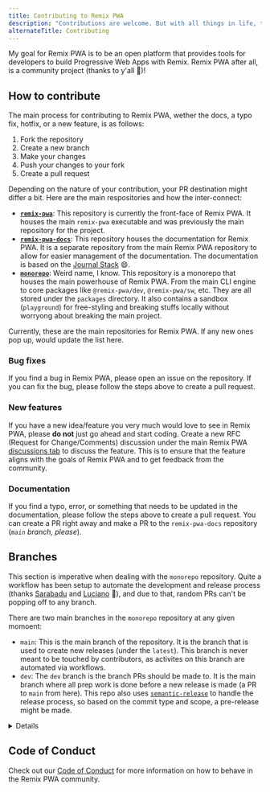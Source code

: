 ```yaml
---
title: Contributing to Remix PWA
description: "Contributions are welcome. But with all things in life, there are things to take note about. This guide details how to contribute to Remix PWA."
alternateTitle: Contributing
---
```



My goal for Remix PWA is to be an open platform that provides tools for developers to build Progressive Web Apps with Remix. Remix PWA after all, is a community project (thanks to y'all 🥰)!

## How to contribute

The main process for contributing to Remix PWA, wether the docs, a typo fix, hotfix, or a new feature, is as follows:

1. Fork the repository
2. Create a new branch
3. Make your changes
4. Push your changes to your fork
5. Create a pull request

Depending on the nature of your contribution, your PR destination might differ a bit. Here are the main respositories and how the inter-connect:

- **[`remix-pwa`](https://github.com/remix-pwa/remix-pwa)**: This repository is currently the front-face of Remix PWA. It houses the main `remix-pwa` executable and was previously the main repository for the project.
- **[`remix-pwa-docs`](https://github.com/ShafSpecs/remix-pwa-docs)**: This repository houses the documentation for Remix PWA. It is a separate repository from the main Remix PWA repository to allow for easier management of the documentation. The documentation is based on the [Journal Stack](https://github.com/ShafSpecs/journal-stack) 😄.
- **[`monorepo`](https://github.com/remix-pwa/monorepo)**: Weird name, I know. This repository is a monorepo that houses the main powerhouse of Remix PWA. From the main CLI engine to core packages like `@remix-pwa/dev`, `@remix-pwa/sw`, etc. They are all stored under the `packages` directory. It also contains a sandbox (`playground`) for free-styling and breaking stuffs locally without worryong about breaking the main project.

Currently, these are the main repositories for Remix PWA. If any new ones pop up, would update the list here.

### Bug fixes

If you find a bug in Remix PWA, please open an issue on the repository. If you can fix the bug, please follow the steps above to create a pull request.

### New features

If you have a new idea/feature you very much would love to see in Remix PWA, please **do not** just go ahead and start coding. Create a new RFC (Request for Change/Comments) discussion under the main Remix PWA [discussions tab](https://github.com/orgs/remix-pwa/discussions) to discuss the feature. This is to ensure that the feature aligns with the goals of Remix PWA and to get feedback from the community.

### Documentation

If you find a typo, error, or something that needs to be updated in the documentation, please follow the steps above to create a pull request. You can create a PR right away and make a PR to the `remix-pwa-docs` repository (*`main` branch, please*).

## Branches

This section is imperative when dealing with the `monorepo` repository. Quite a workflow has been setup to automate the development and release process (thanks [Sarabadu](https://github.com/Sarabadu) and [Luciano](https://github.com/lfantone) 💖), and due to that, random PRs can't be popping off to any branch.

There are two main branches in the `monorepo` repository at any given momoent:

- `main`: This is the main branch of the repository. It is the branch that is used to create new releases (under the `latest`). This branch is never meant to be touched by contributors, as activites on this branch are automated via workflows.
- `dev`: The `dev` branch is the branch PRs should be made to. It is the main branch where all prep work is done before a new release is made (a PR to `main` from here). This repo also uses [`semantic-release`](https://semantic-release.gitbook.io) to handle the release process, so based on the commit type and scope, a pre-release might be made.

<Details title="What are pre-releases?">
  Pre-releases are releases that we also like to call nightly release. They are released under the `dev` tag on npm. And their version numbers appear in this fashion: `x.x.x-dev.x`. Multiple pre-releases might be happen (based on feedbacks) before a final release is made.
</Details>

## Code of Conduct

Check out our [Code of Conduct]([/guides/code-of-conduct](https://github.com/remix-pwa/monorepo/blob/main/CODE_OF_CONDUCT.md)) for more information on how to behave in the Remix PWA community.